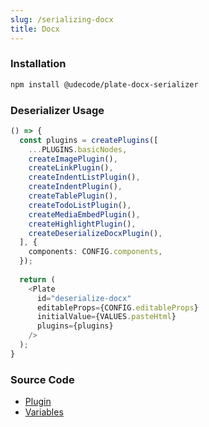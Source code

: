 ```yaml
---
slug: /serializing-docx
title: Docx
---
```


### Installation

```bash npm2yarn
npm install @udecode/plate-docx-serializer
```

### Deserializer Usage

```ts live
() => {
  const plugins = createPlugins([
    ...PLUGINS.basicNodes,
    createImagePlugin(),
    createLinkPlugin(),
    createIndentListPlugin(),
    createIndentPlugin(),
    createTablePlugin(),
    createTodoListPlugin(),
    createMediaEmbedPlugin(),
    createHighlightPlugin(),
    createDeserializeDocxPlugin(),
  ], {
    components: CONFIG.components,
  });
    
  return (
    <Plate
      id="deserialize-docx"
      editableProps={CONFIG.editableProps}
      initialValue={VALUES.pasteHtml}
      plugins={plugins}
    />
  );
}
```

### Source Code

- [Plugin](https://github.com/udecode/plate/blob/main/packages/serializers/docx/src/deserializer/createDeserializeDocxPlugin.ts)
- [Variables](https://github.com/udecode/plate/blob/main/docs/src/live/live.tsx)
